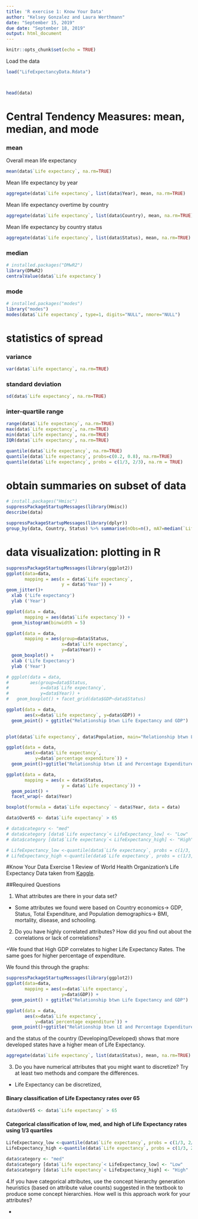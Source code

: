 ```yaml
---
title: 'R exercise 1: Know Your Data'
author: "Kelsey Gonzalez and Laura Werthmann"
date: "September 15, 2019"
due date: "September 18, 2019"
output: html_document
---
```


```r
knitr::opts_chunk$set(echo = TRUE)


```


Load the data 
```r
load("LifeExpectancyData.Rdata")



head(data)

```
 


# Central Tendency Measures: mean, median, and mode
### mean
Overall mean life expectancy 
```r
mean(data$`Life expectancy`, na.rm=TRUE)
```
Mean life expectancy by year
```r
aggregate(data$`Life expectancy`, list(data$Year), mean, na.rm=TRUE)

```

Mean life expectancy overtime by country
```r
aggregate(data$`Life expectancy`, list(data$Country), mean, na.rm=TRUE)

```

Mean life expectancy by country status
```r
aggregate(data$`Life expectancy`, list(data$Status), mean, na.rm=TRUE)

```


### median
```r
# installed.packages("DMwR2")
library(DMwR2)
centralValue(data$`Life expectancy`)

```


### mode
```r

# installed.packages("modes")
library("modes")
modes(data$`Life expectancy`, type=1, digits="NULL", nmore="NULL")

```



# statistics of spread

### variance
```r
var(data$`Life expectancy`, na.rm=TRUE)
```

### standard deviation
```r
sd(data$`Life expectancy`, na.rm=TRUE)

```
  
### inter-quartile range
```r
range(data$`Life expectancy`, na.rm=TRUE)
max(data$`Life expectancy`, na.rm=TRUE)
min(data$`Life expectancy`, na.rm=TRUE)
IQR(data$`Life expectancy`, na.rm=TRUE)
```

```r
quantile(data$`Life expectancy`, na.rm=TRUE)
quantile(data$`Life expectancy`, probs=c(0.2, 0.8), na.rm=TRUE)
quantile(data$`Life expectancy`, probs = c(1/3, 2/3), na.rm = TRUE)
```

# obtain summaries on subset of data


```r
# install.packages("Hmisc")
suppressPackageStartupMessages(library(Hmisc))
describe(data)

```

```r
suppressPackageStartupMessages(library(dplyr))
group_by(data, Country, Status) %>% summarise(nObs=n(), mA7=median(`Life expectancy`))

```

# data visualization: plotting in R

```r
suppressPackageStartupMessages(library(ggplot2))
ggplot(data=data,
       mapping = aes(x = data$`Life expectancy`, 
                     y = data$'Year')) +
geom_jitter()+
  xlab ('Life expectancy')
  ylab ('Year')
```



```r
ggplot(data = data,
       mapping = aes(data$`Life expectancy`)) +
  geom_histogram(binwidth = 5)

```


```r
ggplot(data = data,
       mapping = aes(group=data$Status,
                     x=data$`Life expectancy`,
                     y=data$Year)) +
  geom_boxplot() +
  xlab ('Life Expectancy')
  ylab ('Year')
```

```r
# ggplot(data = data,
#        aes(group=data$Status,
#            x=data$`Life expectancy`,
#            y=data$Year)) +
#   geom_boxplot() + facet_grid(data$GDP~data$Status)
```

  
```r
ggplot(data = data,
       aes(x=data$`Life expectancy`, y=data$GDP)) +
  geom_point() + ggtitle("Relationship btwn Life Expectancy and GDP")
  

```


```r
plot(data$`Life expectancy`, data$Population, main="Relationship btwn Life Expectancy and Population")

```

```r
ggplot(data = data,
       aes(x=data$`Life expectancy`,
           y=data$`percentage expenditure`)) +
  geom_point()+ggtitle("Relationship btwn LE and Percentage Expenditure") +facet_grid(.~data$Status)
```

```r
ggplot(data = data,
       mapping = aes(x = data$Status,
                     y = data$`Life expectancy`)) +
  geom_point() +
  facet_wrap(~ data$Year)
```


```r
boxplot(formula = data$`Life expectancy` ~ data$Year, data = data)

```


```r
data$Over65 <- data$`Life expectancy` > 65

```

```r
# data$category <- "med"
# data$category [data$`Life expectancy`< LifeExpectancy_low] <- "Low"
# data$category [data$`Life expectancy`< LifeExpectancy_high] <- "High"

```

```r
# LifeExpectancy_low <-quantile(data$`Life expectancy`, probs = c(1/3, 2/3), na.rm = TRUE)[1]
# LifeExpectancy_high <-quantile(data$`Life expectancy`, probs = c(1/3, 2/3), na.rm = TRUE)[2]
```

#Know Your Data Exercise 1
Review of World Health Organization's Life Expectancy Data taken from [Kaggle](https://www.kaggle.com/kumarajarshi/life-expectancy-who).

##Required Questions

1. What attributes are there in your data set?

+ Some attributes we found were based on Country economics-> GDP, Status, Total Expenditure, and Population demographics-> BMI, mortality, disease, and schooling.

2. Do you have highly correlated attributes? How did you find out about the correlations or lack of correlations?

+We found that High GDP correlates to higher Life Expectancy Rates. The same goes for higher percentage of expenditure. 

We found this through the graphs: 
```r
suppressPackageStartupMessages(library(ggplot2))
ggplot(data=data,
       mapping = aes(x=data$`Life expectancy`,
                     y=data$GDP)) +
  geom_point() + ggtitle("Relationship btwn Life Expectancy and GDP")

```

```r
ggplot(data = data,
       aes(x=data$`Life expectancy`,
           y=data$`percentage expenditure`)) +
  geom_point()+ggtitle("Relationship btwn LE and Percentage Expenditure") +facet_grid(.~data$Status)
```

and the status of the country (Developing/Developed) shows that more developed states have a higher mean of Life Expectancy.
```r
aggregate(data$`Life expectancy`, list(data$Status), mean, na.rm=TRUE)

```

3. Do you have numerical attributes that you might want to discretize? Try at least two methods and compare the differences.

+ Life Expectancy can be discretized, 

#### Binary classification of Life Expectancy rates over 65
```r
data$Over65 <- data$`Life expectancy` > 65

```
#### Categorical classification of low, med, and high of Life Expectancy rates using 1/3 quartiles
```r
LifeExpectancy_low <-quantile(data$`Life expectancy`, probs = c(1/3, 2/3), na.rm = TRUE)[1]
LifeExpectancy_high <-quantile(data$`Life expectancy`, probs = c(1/3, 2/3), na.rm = TRUE)[2]
```

```r
data$category <- "med"
data$category [data$`Life expectancy`< LifeExpectancy_low] <- "Low"
data$category [data$`Life expectancy`< LifeExpectancy_high] <- "High"

```


4.If you have categorical attributes, use the concept hierarchy generation heuristics (based on attribute value counts) suggested in the textbook to produce some concept hierarchies. How well is this approach work for your attributes?

+ 
